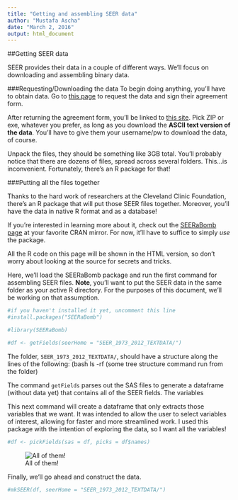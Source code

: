 ```yaml
---
title: "Getting and assembling SEER data"
author: "Mustafa Ascha"
date: "March 2, 2016"
output: html_document
---
```


##Getting SEER data

SEER provides their data in a couple of different ways. We'll focus on downloading and assembling binary data. 

###Requesting/Downloading the data
To begin doing anything, you'll have to obtain data. Go to [this page](http://seer.cancer.gov/data/access.html) to request the data and sign their agreement form. 

After returning the agreement form, you'll be linked to [this site](http://seer.cancer.gov/data/options.html). Pick ZIP or exe, whatever you prefer, as long as you download the **ASCII text version of the data**. You'll have to give them your username/pw to download the data, of course.

Unpack the files, they should be something like 3GB total. You'll probably notice that there are dozens of files, spread across several folders. This...is inconvenient. Fortunately, there's an R package for that! 

###Putting all the files together

Thanks to the hard work of researchers at the Cleveland Clinic Foundation, there's an R package that will put those SEER files together. Moreover, you'll have the data in native R format and as a database!

If you're interested in learning more about it, check out the [SEERaBomb page](https://cran.r-project.org/web/packages/SEERaBomb/index.html) at your favorite CRAN mirror. For now, it'll have to suffice to simply *use* the package. 

All the R code on this page will be shown in the HTML version, so don't worry about looking at the source for secrets and tricks. 

Here, we'll load the SEERaBomb package and run the first command for assembling SEER files. **Note**, you'll want to put the SEER data in the same folder as your active R directory. For the purposes of this document, we'll be working on that assumption. 

```r
#if you haven't installed it yet, uncomment this line
#install.packages("SEERaBomb")

#library(SEERaBomb)

#df <- getFields(seerHome = "SEER_1973_2012_TEXTDATA/")

```

The folder, `SEER_1973_2012_TEXTDATA/`, should have a structure along the lines of the following: (bash ls -rf (some tree structure command run from the folder)


The command `getFields` parses out the SAS files to generate a dataframe (without data yet) that contains all of the SEER fields. The variables

This next command will create a dataframe that only extracts those variables that we want. It was intended to allow the user to select variables of interest, allowing for faster and more streamlined work. I used this package with the intention of exploring the data, so I want all the variables! 

```r

#df <- pickFields(sas = df, picks = df$names)

```

![All of them!](allTheVars.jpg)

Finally, we'll go ahead and construct the data. 

```r

#mkSEER(df, seerHome = "SEER_1973_2012_TEXTDATA/")

```




















